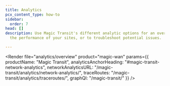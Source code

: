 ```yaml
---
title: Analytics
pcx_content_type: how-to
sidebar:
  order: 7
head: []
description: Use Magic Transit's different analytic options for an overview of
  the performance of your sites, or to troubleshoot potential issues.

---
```



<Render file="analytics/overview"
	product="magic-wan"
	params={{
		productName: "Magic Transit",
		analyticsAnchorHeading: "#magic-transit-network-analytics",
		networkAnalyticsURL: "/magic-transit/analytics/network-analytics/",
		traceRoutes: "/magic-transit/analytics/traceroutes/",
		graphQl: "/magic-transit/"
		 }}
/>